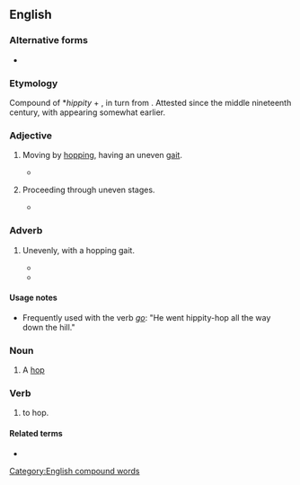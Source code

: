 ==English==

===Alternative forms===
* {{l|en|hippety-hop}}

===Etymology===
Compound of *''hippity'' + {{m|en|hop}}, in turn from {{suffix|en|hip|-ety|pos1=a regional variant of ''hop''}}. Attested since the middle nineteenth century, with {{m|en|hippity-hoppity}} appearing somewhat earlier.

===Adjective===
{{en-adj|more}}

# {{lb|en|childish}} Moving by [[hop]]ping, having an uneven [[gait]].
#* {{quote-book|1987|G. Bennett|Birdfinding in Canada|https://www.worldcat.org/title/birdfinding-in-canada/oclc/9084915|21|There must be hundreds of them killed every summer day - and, it's no wonder when one observes the erratic, '''hippity-hop''' way they try to cross the road.}}
# {{lb|en|figurative}} Proceeding through uneven stages.
#* {{quote-book|1976|Bill Hosokawa|Thunder in the Rockies: The Incredible Denver Post||133|In 1927, when United Air Lines began service over a '''hippity-hop''' route between San Francisco and Chicago, Cheyenne again rather than Denver was picked as a stop.}}

===Adverb===
{{en-adv|-}}

# {{lb|en|childish}} Unevenly, with a hopping gait.
#* {{quote-book|1857|John Edward Taylor|The Fairy Ring: A Collection of Tales and Traditions, Translated from the German of Jacob and Wilhelm Grimm||101|So he mounted the horse, which went '''hippity-hop''', '''hippity-hop'''.|chapter=The Wild Man}}
#* {{quote-book|1938|Elizabeth Baker|Language Journeys with our Friends||109|Which show how the tortoise moved? hopped / waddled / scampered / scurried / plodded / ran '''hippity-hop''' / took one slow step after another}}

====Usage notes====
* Frequently used with the verb ''[[go]]'': "He went hippity-hop all the way down the hill."

===Noun===
{{en-noun|head=[[hippity]]-[[hop]]}}

# {{lb|en|childish}} A [[hop]]

===Verb===
{{en-verb|head=[[hippity]]-[[hop]]|hippity-hopp}}

# {{lb|en|childish}} to hop.

====Related terms====
* {{l|en|hippity-hoppity}}

[[Category:English compound words]]